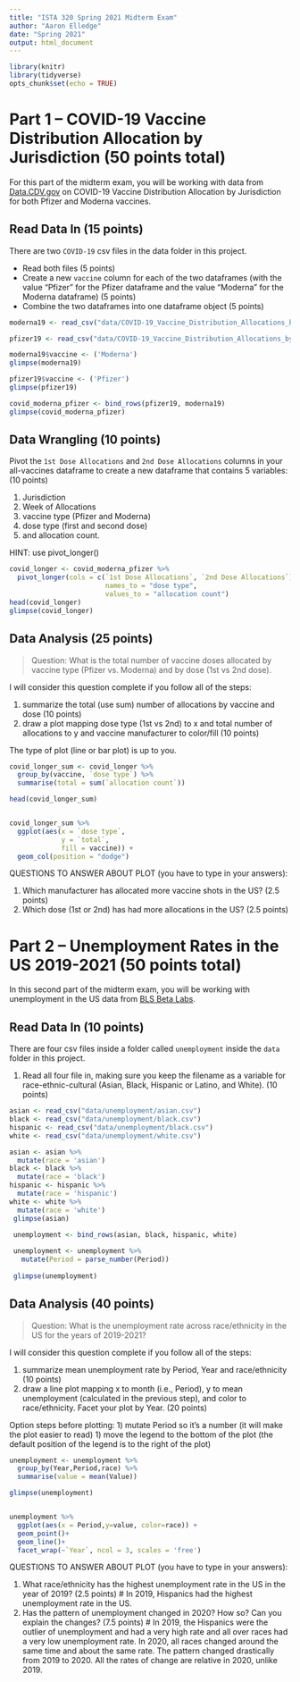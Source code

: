 ```yaml
---
title: "ISTA 320 Spring 2021 Midterm Exam"
author: "Aaron Elledge"
date: "Spring 2021"
output: html_document
---
```


```r
library(knitr)
library(tidyverse)
opts_chunk$set(echo = TRUE)
```


# Part 1 -- COVID-19 Vaccine Distribution Allocation by Jurisdiction (50 points total)

For this part of the midterm exam, you will be working with data from [Data.CDV.gov](https://data.cdc.gov/browse?category=Vaccinations) on COVID-19 Vaccine Distribution Allocation by Jurisdiction for both Pfizer and Moderna vaccines.

## Read Data In (15 points)

There are two `COVID-19` csv files in the data folder in this project. 

- Read both files (5 points)
- Create a new `vaccine` column for each of the two dataframes (with the value "Pfizer" for the Pfizer dataframe and the value "Moderna" for the Moderna dataframe) (5 points)
- Combine the two dataframes into one dataframe object (5 points)

```r
moderna19 <- read_csv("data/COVID-19_Vaccine_Distribution_Allocations_by_Jurisdiction_-_Moderna.csv")

pfizer19 <- read_csv("data/COVID-19_Vaccine_Distribution_Allocations_by_Jurisdiction_-_Pfizer.csv")

moderna19$vaccine <- ('Moderna')
glimpse(moderna19)

pfizer19$vaccine <- ('Pfizer')
glimpse(pfizer19)

covid_moderna_pfizer <- bind_rows(pfizer19, moderna19)
glimpse(covid_moderna_pfizer)


```


## Data Wrangling (10 points)

Pivot the `1st Dose Allocations` and `2nd Dose Allocations` columns in your all-vaccines dataframe to create a new dataframe that contains 5 variables: (10 points)

1) Jurisdiction
1) Week of Allocations
1) vaccine type (Pfizer and Moderna)
1) dose type (first and second dose)
1) and allocation count. 

HINT: use pivot_longer()

```r

covid_longer <- covid_moderna_pfizer %>%
  pivot_longer(cols = c(`1st Dose Allocations`, `2nd Dose Allocations`),
                        names_to = "dose type",
                        values_to = "allocation count")
head(covid_longer)
glimpse(covid_longer)


```


## Data Analysis (25 points)

> Question: What is the total number of vaccine doses allocated by vaccine type (Pfizer vs. Moderna) and by dose (1st vs 2nd dose).

I will consider this question complete if you follow all of the steps:

1) summarize the total (use sum) number of allocations by vaccine and dose (10 points)
1) draw a plot mapping dose type (1st vs 2nd) to x and total number of allocations to y and vaccine manufacturer to color/fill (10 points)

The type of plot (line or bar plot) is up to you.

```r

covid_longer_sum <- covid_longer %>%
  group_by(vaccine, `dose type`) %>%
  summarise(total = sum(`allocation count`))

head(covid_longer_sum)


covid_longer_sum %>%
  ggplot(aes(x = `dose type`,
             y = `total`,
             fill = vaccine)) +
  geom_col(position = "dodge")

```

QUESTIONS TO ANSWER ABOUT PLOT (you have to type in your answers): 

1) Which manufacturer has allocated more vaccine shots in the US? (2.5 points)
1) Which dose (1st or 2nd) has had more allocations in the US? (2.5 points)

# Part 2 -- Unemployment Rates in the US 2019-2021 (50 points total)

In this second part of the midterm exam, you will be working with unemployment in the US data from [BLS Beta Labs](https://beta.bls.gov/dataQuery/find?q=unemployment).

## Read Data In (10 points)

There are four csv files inside a folder called `unemployment` inside the `data` folder in this project. 

1) Read all four file in, making sure you keep the filename as a variable for race-ethnic-cultural (Asian, Black, Hispanic or Latino, and White). (10 points)

```r

asian <- read_csv("data/unemployment/asian.csv")
black <- read_csv("data/unemployment/black.csv")
hispanic <- read_csv("data/unemployment/black.csv")
white <- read_csv("data/unemployment/white.csv")

asian <- asian %>%
  mutate(race = 'asian')
black <- black %>%
  mutate(race = 'black')
hispanic <- hispanic %>%
  mutate(race = 'hispanic')
white <- white %>%
  mutate(race = 'white')
 glimpse(asian)

 unemployment <- bind_rows(asian, black, hispanic, white)
 
 unemployment <- unemployment %>%
   mutate(Period = parse_number(Period))
 
 glimpse(unemployment)


```


## Data Analysis (40 points)

> Question: What is the unemployment rate across race/ethnicity in the US for the years of 2019-2021?

I will consider this question complete if you follow all of the steps:

1) summarize mean unemployment rate by Period, Year and race/ethnicity (10 points)
1) draw a line plot mapping x to month (i.e., Period), y to mean unemployment (calculated in the previous step), and color to race/ethnicity. Facet your plot by Year. (20 points)


Option steps before plotting: 
1) mutate Period so it's a number (it will make the plot easier to read)
1) move the legend to the bottom of the plot (the default position of the legend is to the right of the plot)

```r

unemployment <- unemployment %>%
  group_by(Year,Period,race) %>%
  summarise(value = mean(Value))

glimpse(unemployment)


unemployment %>%
  ggplot(aes(x = Period,y=value, color=race)) +
  geom_point()+
  geom_line()+
  facet_wrap(~`Year`, ncol = 3, scales = 'free')
```

QUESTIONS TO ANSWER ABOUT PLOT (you have to type in your answers): 

1) What race/ethnicity has the highest unemployment rate in the US in the year of 2019? (2.5 points)
# In 2019, Hispanics had the highest unemployment rate in the US.
1) Has the pattern of unemployment changed in 2020? How so? Can you explain the changes? (7.5 points)
# In 2019, the Hispanics were the outlier of unemployment and had a very high rate and all over races had a very low unemployment rate. In 2020, all races changed around the same time and about the same rate. The pattern changed drastically from 2019 to 2020. All the rates of change are relative in 2020, unlike 2019.

